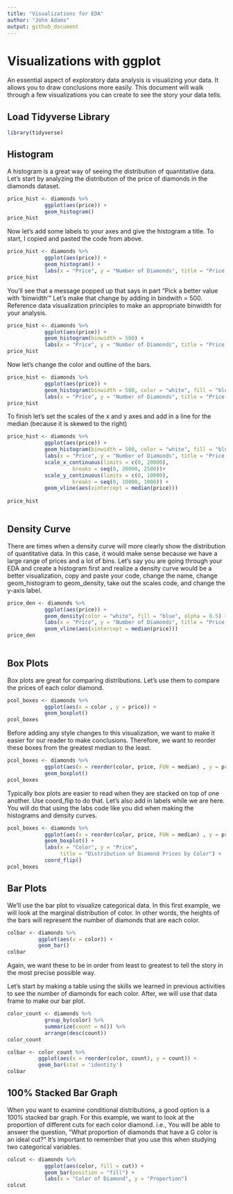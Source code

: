 ```yaml
---
title: "Visualizations for EDA"
author: "John Adams"
output: github_document
---
```


# Visualizations with ggplot

An essential aspect of exploratory data analysis is visualizing your data. It allows you to draw conclusions more easily. This document will walk through a few visualizations you can create to see the story your data tells. 

## Load Tidyverse Library
```r
library(tidyverse)
```

## Histogram

A histogram is a great way of seeing the distribution of quantitative data. Let's start by analyzing the distribution of the price of diamonds in the diamonds dataset.  

```r
price_hist <- diamonds %>%
            ggplot(aes(price)) +
            geom_histogram()
price_hist
```

Now let's add some labels to your axes and give the histogram a title. To start, I copied and pasted the code from above. 

```r
price_hist <- diamonds %>%
            ggplot(aes(price)) +
            geom_histogram() +
            labs(x = "Price", y = "Number of Diamonds", title = "Price of Diamonds")
price_hist
```

You'll see that a message popped up that says in part "Pick a better value with 'binwidth'" Let's make that change by adding in bindwith = 500. Reference data visualization principles to make an appropriate binwidth for your analysis. 

```r
price_hist <- diamonds %>%
            ggplot(aes(price)) +
            geom_histogram(binwidth = 500) +
            labs(x = "Price", y = "Number of Diamonds", title = "Price of Diamonds")
price_hist
```

Now let's change the color and outline of the bars. 

```r
price_hist <- diamonds %>%
            ggplot(aes(price)) +
            geom_histogram(binwidth = 500, color = "white", fill = "blue") +
            labs(x = "Price", y = "Number of Diamonds", title = "Price of Diamonds")
price_hist
```

To finish let's set the scales of the x and y axes and add in a line for the median (because it is skewed to the right)

```r
price_hist <- diamonds %>%
            ggplot(aes(price)) +
            geom_histogram(binwidth = 500, color = "white", fill = "blue") +
            labs(x = "Price", y = "Number of Diamonds", title = "Price of Diamonds") +
            scale_x_continuous(limits = c(0, 20000),
                     breaks = seq(0, 20000, 2500))+
            scale_y_continuous(limits = c(0, 10000),
                     breaks = seq(0, 10000, 1000)) +
            geom_vline(aes(xintercept = median(price)))
           
price_hist
            
```

## Density Curve

There are times when a density curve will more clearly show the distribution of quantitative data. In this case, it would make sense because we have a large range of prices and a lot of bins. Let's say you are going through your EDA and create a histogram first and realize a density curve would be a better visualization, copy and paste your code, change the name, change geom_histogram to geom_density, take out the scales code, and change the y-axis label.

```r
price_den <- diamonds %>%
            ggplot(aes(price)) +
            geom_density(color = "white", fill = "blue", alpha = 0.5) +
            labs(x = "Price", y = "Number of Diamonds", title = "Price of Diamonds") +
            geom_vline(aes(xintercept = median(price)))
price_den
            
```

## Box Plots

Box plots are great for comparing distributions. Let's use them to compare the prices of each color diamond. 

```r
pcol_boxes <- diamonds %>%
            ggplot(aes(x = color , y = price)) +
            geom_boxplot()
pcol_boxes
```

Before adding any style changes to this visualization, we want to make it easier for our reader to make conclusions. Therefore, we want to reorder these boxes from the greatest median to the least.

```r
pcol_boxes <- diamonds %>%
            ggplot(aes(x = reorder(color, price, FUN = median) , y = price)) +
            geom_boxplot()
pcol_boxes
```

Typically box plots are easier to read when they are stacked on top of one another. Use coord_flip to do that. Let's also add in labels while we are here. You will do that using the labs code like you did when making the histograms and density curves. 

```r
pcol_boxes <- diamonds %>%
            ggplot(aes(x = reorder(color, price, FUN = median) , y = price)) +
            geom_boxplot() +
            labs(x = "Color", y = "Price", 
                 title = "Distribution of Diamond Prices by Color") +
            coord_flip()
pcol_boxes
```

## Bar Plots 

We'll use the bar plot to visualize categorical data. In this first example, we will look at the marginal distribution of color. In other words, the heights of the bars will represent the number of diamonds that are each color. 

```r

colbar <- diamonds %>%
          ggplot(aes(x = color)) +
          geom_bar()
colbar
```

Again, we want these to be in order from least to greatest to tell the story in the most precise possible way. 

Let's start by making a table using the skills we learned in previous activities to see the number of diamonds for each color. After, we will use that data frame to make our bar plot. 

```r

color_count <- diamonds %>%
            group_by(color) %>%
            summarize(count = n()) %>%
            arrange(desc(count))
color_count

colbar <- color_count %>%
          ggplot(aes(x = reorder(color, count), y = count)) +
          geom_bar(stat = 'identity')
colbar
```

## 100% Stacked Bar Graph

When you want to examine conditional distributions, a good option is a 100% stacked bar graph. For this example, we want to look at the proportion of different cuts for each color diamond. i.e., You will be able to answer the question, "What proportion of diamonds that have a G color is an ideal cut?"
It's important to remember that you use this when studying two categorical variables.

```r
colcut <- diamonds %>%
            ggplot(aes(color, fill = cut)) +
            geom_bar(position = "fill") +
            labs(x = "Color of Diamond", y = "Proportion")
colcut
```
